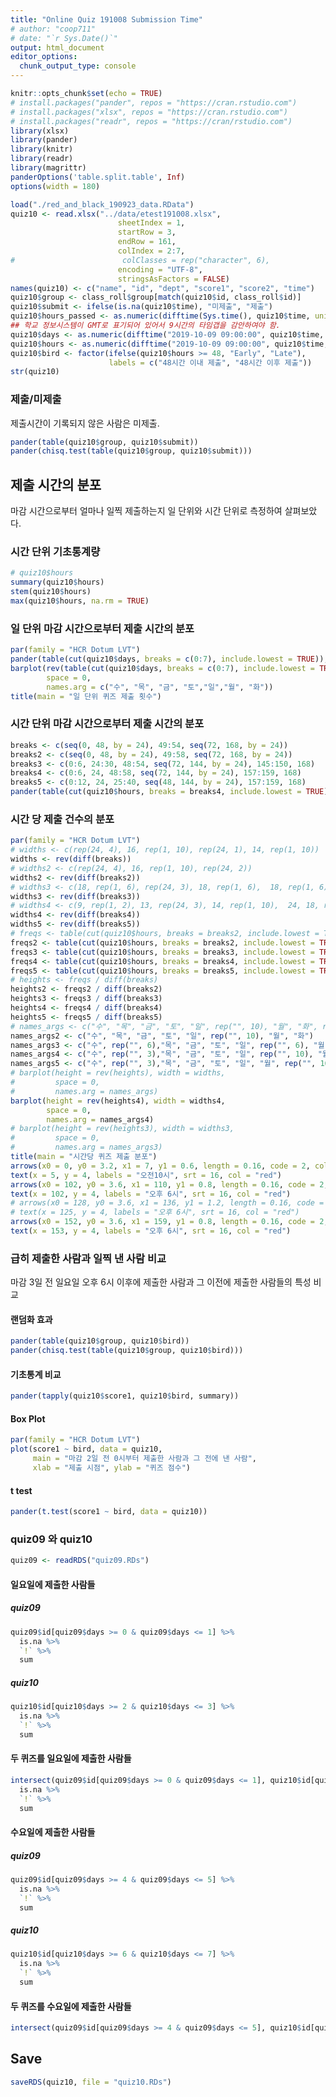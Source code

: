 ```yaml
---
title: "Online Quiz 191008 Submission Time"
# author: "coop711"
# date: "`r Sys.Date()`"
output: html_document
editor_options: 
  chunk_output_type: console
---
```


```r
knitr::opts_chunk$set(echo = TRUE)
# install.packages("pander", repos = "https://cran.rstudio.com")
# install.packages("xlsx", repos = "https://cran.rstudio.com")
# install.packages("readr", repos = "https://cran/rstudio.com")
library(xlsx)
library(pander)
library(knitr)
library(readr)
library(magrittr)
panderOptions('table.split.table', Inf)
options(width = 180)
```

<!--
### Data
-->

```r
load("./red_and_black_190923_data.RData")
quiz10 <- read.xlsx("../data/etest191008.xlsx", 
                        sheetIndex = 1, 
                        startRow = 3, 
                        endRow = 161, 
                        colIndex = 2:7, 
#                        colClasses = rep("character", 6), 
                        encoding = "UTF-8",
                        stringsAsFactors = FALSE)
names(quiz10) <- c("name", "id", "dept", "score1", "score2", "time")
quiz10$group <- class_roll$group[match(quiz10$id, class_roll$id)]
quiz10$submit <- ifelse(is.na(quiz10$time), "미제출", "제출")
quiz10$hours_passed <- as.numeric(difftime(Sys.time(), quiz10$time, units = 'days'))
## 학교 정보시스템이 GMT로 표기되어 있어서 9시간의 타임갭을 감안하여야 함.
quiz10$days <- as.numeric(difftime("2019-10-09 09:00:00", quiz10$time, units = 'days'))
quiz10$hours <- as.numeric(difftime("2019-10-09 09:00:00", quiz10$time, units = 'hours'))
quiz10$bird <- factor(ifelse(quiz10$hours >= 48, "Early", "Late"), 
                      labels = c("48시간 이내 제출", "48시간 이후 제출"))
str(quiz10)
```


### 제출/미제출

제출시간이 기록되지 않은 사람은 미제출.

```r
pander(table(quiz10$group, quiz10$submit))
pander(chisq.test(table(quiz10$group, quiz10$submit)))
```

## 제출 시간의 분포

마감 시간으로부터 얼마나 일찍 제출하는지 일 단위와 시간 단위로 측정하여 살펴보았다. 

### 시간 단위 기초통계량

```r
# quiz10$hours
summary(quiz10$hours)
stem(quiz10$hours)
max(quiz10$hours, na.rm = TRUE)
```

### 일 단위 마감 시간으로부터 제출 시간의 분포

```r
par(family = "HCR Dotum LVT")
pander(table(cut(quiz10$days, breaks = c(0:7), include.lowest = TRUE)), caption = "일 단위")
barplot(rev(table(cut(quiz10$days, breaks = c(0:7), include.lowest = TRUE))), 
        space = 0,
        names.arg = c("수", "목", "금", "토","일","월", "화"))
title(main = "일 단위 퀴즈 제출 횟수")
```

### 시간 단위 마감 시간으로부터 제출 시간의 분포

```r
breaks <- c(seq(0, 48, by = 24), 49:54, seq(72, 168, by = 24))
breaks2 <- c(seq(0, 48, by = 24), 49:58, seq(72, 168, by = 24))
breaks3 <- c(0:6, 24:30, 48:54, seq(72, 144, by = 24), 145:150, 168)
breaks4 <- c(0:6, 24, 48:58, seq(72, 144, by = 24), 157:159, 168)
breaks5 <- c(0:12, 24, 25:40, seq(48, 144, by = 24), 157:159, 168)
pander(table(cut(quiz10$hours, breaks = breaks4, include.lowest = TRUE)), caption = "시간 단위")
```

### 시간 당 제출 건수의 분포

```r
par(family = "HCR Dotum LVT")
# widths <- c(rep(24, 4), 16, rep(1, 10), rep(24, 1), 14, rep(1, 10))
widths <- rev(diff(breaks))
# widths2 <- c(rep(24, 4), 16, rep(1, 10), rep(24, 2))
widths2 <- rev(diff(breaks2))
# widths3 <- c(18, rep(1, 6), rep(24, 3), 18, rep(1, 6),  18, rep(1, 6), 18, rep(1, 6))
widths3 <- rev(diff(breaks3))
# widths4 <- c(9, rep(1, 2), 13, rep(24, 3), 14, rep(1, 10),  24, 18, rep(1, 6))
widths4 <- rev(diff(breaks4))
widths5 <- rev(diff(breaks5))
# freqs <- table(cut(quiz10$hours, breaks = breaks2, include.lowest = TRUE))
freqs2 <- table(cut(quiz10$hours, breaks = breaks2, include.lowest = TRUE))
freqs3 <- table(cut(quiz10$hours, breaks = breaks3, include.lowest = TRUE))
freqs4 <- table(cut(quiz10$hours, breaks = breaks4, include.lowest = TRUE))
freqs5 <- table(cut(quiz10$hours, breaks = breaks5, include.lowest = TRUE))
# heights <- freqs / diff(breaks)
heights2 <- freqs2 / diff(breaks2)
heights3 <- freqs3 / diff(breaks3)
heights4 <- freqs4 / diff(breaks4)
heights5 <- freqs5 / diff(breaks5)
# names_args <- c("수", "목", "금", "토", "일", rep("", 10), "월", "화", rep("", 10))
names_args2 <- c("수", "목", "금", "토", "일", rep("", 10), "월", "화")
names_args3 <- c("수", rep("", 6),"목", "금", "토", "일", rep("", 6), "월", rep("", 6), "화", rep("", 6))
names_args4 <- c("수", rep("", 3),"목", "금", "토", "일", rep("", 10), "월", "화", rep("", 6))
names_args5 <- c("수", rep("", 3),"목", "금", "토", "일", "월", rep("", 16), "화", rep("", 12))
# barplot(height = rev(heights), width = widths, 
#         space = 0,
#         names.arg = names_args)
barplot(height = rev(heights4), width = widths4, 
        space = 0,
        names.arg = names_args4)
# barplot(height = rev(heights3), width = widths3, 
#         space = 0,
#         names.arg = names_args3)
title(main = "시간당 퀴즈 제출 분포")
arrows(x0 = 0, y0 = 3.2, x1 = 7, y1 = 0.6, length = 0.16, code = 2, col = "red", lwd = 1.5)
text(x = 5, y = 4, labels = "오전10시", srt = 16, col = "red")
arrows(x0 = 102, y0 = 3.6, x1 = 110, y1 = 0.8, length = 0.16, code = 2, col = "red", lwd = 1.5)
text(x = 102, y = 4, labels = "오후 6시", srt = 16, col = "red")
# arrows(x0 = 128, y0 = 3.6, x1 = 136, y1 = 1.2, length = 0.16, code = 2, col = "red", lwd = 1.5)
# text(x = 125, y = 4, labels = "오후 6시", srt = 16, col = "red")
arrows(x0 = 152, y0 = 3.6, x1 = 159, y1 = 0.8, length = 0.16, code = 2, col = "red", lwd = 1.5)
text(x = 153, y = 4, labels = "오후 6시", srt = 16, col = "red")
```

### 급히 제출한 사람과 일찍 낸 사람 비교

마감 3일 전 일요일 오후 6시 이후에 제출한 사람과 그 이전에 제출한 사람들의 특성 비교

#### 랜덤화 효과

```r
pander(table(quiz10$group, quiz10$bird))
pander(chisq.test(table(quiz10$group, quiz10$bird)))
```

#### 기초통계 비교

```r
pander(tapply(quiz10$score1, quiz10$bird, summary))
```

#### Box Plot

```r
par(family = "HCR Dotum LVT")
plot(score1 ~ bird, data = quiz10, 
     main = "마감 2일 전 0시부터 제출한 사람과 그 전에 낸 사람", 
     xlab = "제출 시점", ylab = "퀴즈 점수")
```

#### t test

```r
pander(t.test(score1 ~ bird, data = quiz10))
```

### quiz09 와 quiz10

```r
quiz09 <- readRDS("quiz09.RDs")
```

#### 일요일에 제출한 사람들

##### quiz09

```r
quiz09$id[quiz09$days >= 0 & quiz09$days <= 1] %>%
  is.na %>%
  `!` %>%
  sum 
```
##### quiz10

```r
quiz10$id[quiz10$days >= 2 & quiz10$days <= 3] %>%
  is.na %>%
  `!` %>%
  sum 
```

#### 두 퀴즈를 일요일에 제출한 사람들

```r
intersect(quiz09$id[quiz09$days >= 0 & quiz09$days <= 1], quiz10$id[quiz10$days >= 2 & quiz10$days <= 3]) %>% 
  is.na %>%
  `!` %>%
  sum
```

#### 수요일에 제출한 사람들

##### quiz09

```r
quiz09$id[quiz09$days >= 4 & quiz09$days <= 5] %>%
  is.na %>%
  `!` %>%
  sum 
```

##### quiz10

```r
quiz10$id[quiz10$days >= 6 & quiz10$days <= 7] %>%
  is.na %>%
  `!` %>%
  sum 
```

#### 두 퀴즈를 수요일에 제출한 사람들

```r
intersect(quiz09$id[quiz09$days >= 4 & quiz09$days <= 5], quiz10$id[quiz10$days >= 6 & quiz10$days <= 7]) %>% length
```

## Save

```r
saveRDS(quiz10, file = "quiz10.RDs")
```